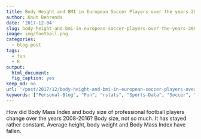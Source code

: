 ```yaml
---
title: Body Height and BMI in European Soccer Players over the years 2008-2016
author: Knut Behrends
date: '2017-12-04'
slug: body-height-and-bmi-in-european-soccer-players-over-the-years-2008-2016
image: img/football.png
categories:
  - blog-post
tags:
  - fun
  - R
output:
  html_document:
  fig_caption: yes
keep_md: no
url: '/post/2017/12/body-height-and-bmi-in-european-soccer-players-over-the-years-2008-2016/'
keywords: ["Personal-Blog", "Fun", "rstats", "Sports-Data", "Soccer", "Kaggle.com"]
---
```


How did Body Mass Index and body size of professional football players change over the years 2008-2016? Body size, not so much. It has stayed rather constant. Average height, body weight and Body Mass Index have fallen. 
